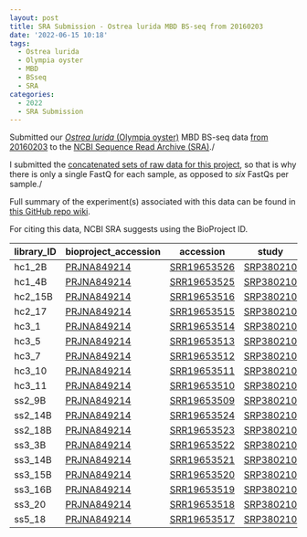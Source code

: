 ```yaml
---
layout: post
title: SRA Submission - Ostrea lurida MBD BS-seq from 20160203
date: '2022-06-15 10:18'
tags: 
  - Ostrea lurida
  - Olympia oyster
  - MBD
  - BSseq
  - SRA
categories: 
  - 2022
  - SRA Submission
---
```

Submitted our [_Ostrea lurida_ (Olympia oyster)](http://en.wikipedia.org/wiki/Pacific_oyster) MBD BS-seq data [from 20160203](https://robertslab.github.io/sams-notebook/posts/2016-02-03-data-received-ostrea-lurida-mbd-enriched-bs-seq/) to the [NCBI Sequence Read Archive (SRA)](https://www.ncbi.nlm.nih.gov/sra)./

I submitted the [concatenated sets of raw data for this project](https://robertslab.github.io/sams-notebook/posts/2016-04-11-data-management-concatenate-fastq-files-from-oly-mbdseq-project/), so that is why there is only a single FastQ for each sample, as opposed to _six_ FastQs per sample./

Full summary of the experiment(s) associated with this data can be found in [this GitHub repo wiki](https://github.com/RobertsLab/project-olympia.oyster-genomic/wiki/MBD-BSseq-December-2015).

For citing this data, NCBI SRA suggests using the BioProject ID.

| library_ID | bioproject_accession                                               | accession                                                         | study                                                         | biosample_accession                                                 | filename                                                                                                       |
|------------|--------------------------------------------------------------------|-------------------------------------------------------------------|---------------------------------------------------------------|---------------------------------------------------------------------|----------------------------------------------------------------------------------------------------------------|
| hc1_2B     | [PRJNA849214](https://www.ncbi.nlm.nih.gov/bioproject/PRJNA849214) | [SRR19653526](https://www.ncbi.nlm.nih.gov/sra/?term=SRR19653526) | [SRP380210](https://www.ncbi.nlm.nih.gov/sra/?term=SRP380210) | [SAMN29043785](https://www.ncbi.nlm.nih.gov/sra/?term=SAMN29043785) | [zr1394_1.fastq.gz](https://owl.fish.washington.edu/nightingales/O_lurida/20160203_mbdseq/zr1394_1.fastq.gz)   |
| hc1_4B     | [PRJNA849214](https://www.ncbi.nlm.nih.gov/bioproject/PRJNA849214) | [SRR19653525](https://www.ncbi.nlm.nih.gov/sra/?term=SRR19653525) | [SRP380210](https://www.ncbi.nlm.nih.gov/sra/?term=SRP380210) | [SAMN29043786](https://www.ncbi.nlm.nih.gov/sra/?term=SAMN29043786) | [zr1394_2.fastq.gz](https://owl.fish.washington.edu/nightingales/O_lurida/20160203_mbdseq/zr1394_2.fastq.gz)   |
| hc2_15B    | [PRJNA849214](https://www.ncbi.nlm.nih.gov/bioproject/PRJNA849214) | [SRR19653516](https://www.ncbi.nlm.nih.gov/sra/?term=SRR19653516) | [SRP380210](https://www.ncbi.nlm.nih.gov/sra/?term=SRP380210) | [SAMN29043787](https://www.ncbi.nlm.nih.gov/sra/?term=SAMN29043787) | [zr1394_3.fastq.gz](https://owl.fish.washington.edu/nightingales/O_lurida/20160203_mbdseq/zr1394_3.fastq.gz)   |
| hc2_17     | [PRJNA849214](https://www.ncbi.nlm.nih.gov/bioproject/PRJNA849214) | [SRR19653515](https://www.ncbi.nlm.nih.gov/sra/?term=SRR19653515) | [SRP380210](https://www.ncbi.nlm.nih.gov/sra/?term=SRP380210) | [SAMN29043788](https://www.ncbi.nlm.nih.gov/sra/?term=SAMN29043788) | [zr1394_4.fastq.gz](https://owl.fish.washington.edu/nightingales/O_lurida/20160203_mbdseq/zr1394_4.fastq.gz)   |
| hc3_1      | [PRJNA849214](https://www.ncbi.nlm.nih.gov/bioproject/PRJNA849214) | [SRR19653514](https://www.ncbi.nlm.nih.gov/sra/?term=SRR19653514) | [SRP380210](https://www.ncbi.nlm.nih.gov/sra/?term=SRP380210) | [SAMN29043789](https://www.ncbi.nlm.nih.gov/sra/?term=SAMN29043789) | [zr1394_5.fastq.gz](https://owl.fish.washington.edu/nightingales/O_lurida/20160203_mbdseq/zr1394_5.fastq.gz)   |
| hc3_5      | [PRJNA849214](https://www.ncbi.nlm.nih.gov/bioproject/PRJNA849214) | [SRR19653513](https://www.ncbi.nlm.nih.gov/sra/?term=SRR19653513) | [SRP380210](https://www.ncbi.nlm.nih.gov/sra/?term=SRP380210) | [SAMN29043790](https://www.ncbi.nlm.nih.gov/sra/?term=SAMN29043790) | [zr1394_6.fastq.gz](https://owl.fish.washington.edu/nightingales/O_lurida/20160203_mbdseq/zr1394_6.fastq.gz)   |
| hc3_7      | [PRJNA849214](https://www.ncbi.nlm.nih.gov/bioproject/PRJNA849214) | [SRR19653512](https://www.ncbi.nlm.nih.gov/sra/?term=SRR19653512) | [SRP380210](https://www.ncbi.nlm.nih.gov/sra/?term=SRP380210) | [SAMN29043791](https://www.ncbi.nlm.nih.gov/sra/?term=SAMN29043791) | [zr1394_7.fastq.gz](https://owl.fish.washington.edu/nightingales/O_lurida/20160203_mbdseq/zr1394_7.fastq.gz)   |
| hc3_10     | [PRJNA849214](https://www.ncbi.nlm.nih.gov/bioproject/PRJNA849214) | [SRR19653511](https://www.ncbi.nlm.nih.gov/sra/?term=SRR19653511) | [SRP380210](https://www.ncbi.nlm.nih.gov/sra/?term=SRP380210) | [SAMN29043792](https://www.ncbi.nlm.nih.gov/sra/?term=SAMN29043792) | [zr1394_8.fastq.gz](https://owl.fish.washington.edu/nightingales/O_lurida/20160203_mbdseq/zr1394_8.fastq.gz)   |
| hc3_11     | [PRJNA849214](https://www.ncbi.nlm.nih.gov/bioproject/PRJNA849214) | [SRR19653510](https://www.ncbi.nlm.nih.gov/sra/?term=SRR19653510) | [SRP380210](https://www.ncbi.nlm.nih.gov/sra/?term=SRP380210) | [SAMN29043793](https://www.ncbi.nlm.nih.gov/sra/?term=SAMN29043793) | [zr1394_9.fastq.gz](https://owl.fish.washington.edu/nightingales/O_lurida/20160203_mbdseq/zr1394_9.fastq.gz)   |
| ss2_9B     | [PRJNA849214](https://www.ncbi.nlm.nih.gov/bioproject/PRJNA849214) | [SRR19653509](https://www.ncbi.nlm.nih.gov/sra/?term=SRR19653509) | [SRP380210](https://www.ncbi.nlm.nih.gov/sra/?term=SRP380210) | [SAMN29043794](https://www.ncbi.nlm.nih.gov/sra/?term=SAMN29043794) | [zr1394_10.fastq.gz](https://owl.fish.washington.edu/nightingales/O_lurida/20160203_mbdseq/zr1394_10.fastq.gz) |
| ss2_14B    | [PRJNA849214](https://www.ncbi.nlm.nih.gov/bioproject/PRJNA849214) | [SRR19653524](https://www.ncbi.nlm.nih.gov/sra/?term=SRR19653524) | [SRP380210](https://www.ncbi.nlm.nih.gov/sra/?term=SRP380210) | [SAMN29043795](https://www.ncbi.nlm.nih.gov/sra/?term=SAMN29043795) | [zr1394_11.fastq.gz](https://owl.fish.washington.edu/nightingales/O_lurida/20160203_mbdseq/zr1394_11.fastq.gz) |
| ss2_18B    | [PRJNA849214](https://www.ncbi.nlm.nih.gov/bioproject/PRJNA849214) | [SRR19653523](https://www.ncbi.nlm.nih.gov/sra/?term=SRR19653523) | [SRP380210](https://www.ncbi.nlm.nih.gov/sra/?term=SRP380210) | [SAMN29043796](https://www.ncbi.nlm.nih.gov/sra/?term=SAMN29043796) | [zr1394_12.fastq.gz](https://owl.fish.washington.edu/nightingales/O_lurida/20160203_mbdseq/zr1394_12.fastq.gz) |
| ss3_3B     | [PRJNA849214](https://www.ncbi.nlm.nih.gov/bioproject/PRJNA849214) | [SRR19653522](https://www.ncbi.nlm.nih.gov/sra/?term=SRR19653522) | [SRP380210](https://www.ncbi.nlm.nih.gov/sra/?term=SRP380210) | [SAMN29043797](https://www.ncbi.nlm.nih.gov/sra/?term=SAMN29043797) | [zr1394_13.fastq.gz](https://owl.fish.washington.edu/nightingales/O_lurida/20160203_mbdseq/zr1394_13.fastq.gz) |
| ss3_14B    | [PRJNA849214](https://www.ncbi.nlm.nih.gov/bioproject/PRJNA849214) | [SRR19653521](https://www.ncbi.nlm.nih.gov/sra/?term=SRR19653521) | [SRP380210](https://www.ncbi.nlm.nih.gov/sra/?term=SRP380210) | [SAMN29043798](https://www.ncbi.nlm.nih.gov/sra/?term=SAMN29043798) | [zr1394_14.fastq.gz](https://owl.fish.washington.edu/nightingales/O_lurida/20160203_mbdseq/zr1394_14.fastq.gz) |
| ss3_15B    | [PRJNA849214](https://www.ncbi.nlm.nih.gov/bioproject/PRJNA849214) | [SRR19653520](https://www.ncbi.nlm.nih.gov/sra/?term=SRR19653520) | [SRP380210](https://www.ncbi.nlm.nih.gov/sra/?term=SRP380210) | [SAMN29043799](https://www.ncbi.nlm.nih.gov/sra/?term=SAMN29043799) | [zr1394_15.fastq.gz](https://owl.fish.washington.edu/nightingales/O_lurida/20160203_mbdseq/zr1394_15.fastq.gz) |
| ss3_16B    | [PRJNA849214](https://www.ncbi.nlm.nih.gov/bioproject/PRJNA849214) | [SRR19653519](https://www.ncbi.nlm.nih.gov/sra/?term=SRR19653519) | [SRP380210](https://www.ncbi.nlm.nih.gov/sra/?term=SRP380210) | [SAMN29043800](https://www.ncbi.nlm.nih.gov/sra/?term=SAMN29043800) | [zr1394_16.fastq.gz](https://owl.fish.washington.edu/nightingales/O_lurida/20160203_mbdseq/zr1394_16.fastq.gz) |
| ss3_20     | [PRJNA849214](https://www.ncbi.nlm.nih.gov/bioproject/PRJNA849214) | [SRR19653518](https://www.ncbi.nlm.nih.gov/sra/?term=SRR19653518) | [SRP380210](https://www.ncbi.nlm.nih.gov/sra/?term=SRP380210) | [SAMN29043801](https://www.ncbi.nlm.nih.gov/sra/?term=SAMN29043801) | [zr1394_17.fastq.gz](https://owl.fish.washington.edu/nightingales/O_lurida/20160203_mbdseq/zr1394_17.fastq.gz) |
| ss5_18     | [PRJNA849214](https://www.ncbi.nlm.nih.gov/bioproject/PRJNA849214) | [SRR19653517](https://www.ncbi.nlm.nih.gov/sra/?term=SRR19653517) | [SRP380210](https://www.ncbi.nlm.nih.gov/sra/?term=SRP380210) | [SAMN29043802](https://www.ncbi.nlm.nih.gov/sra/?term=SAMN29043802) | [zr1394_18.fastq.gz](https://owl.fish.washington.edu/nightingales/O_lurida/20160203_mbdseq/zr1394_18.fastq.gz) |